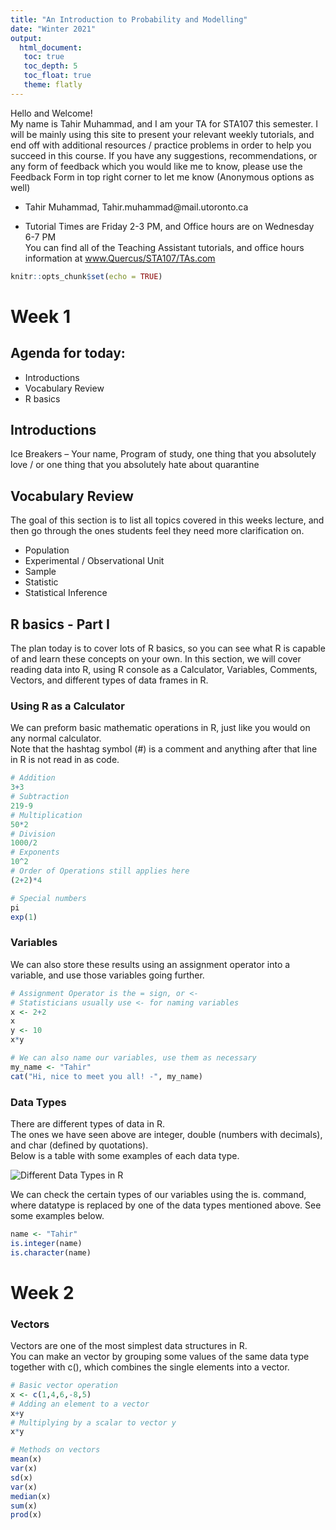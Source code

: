 ```yaml
---
title: "An Introduction to Probability and Modelling"
date: "Winter 2021" 
output: 
  html_document:
   toc: true
   toc_depth: 5
   toc_float: true 
   theme: flatly
---
```


Hello and Welcome! <br>
My name is Tahir Muhammad, and I am your TA for STA107 this semester. I will be mainly using this site to present your relevant weekly tutorials, and end off with additional resources / practice problems in order to help you succeed in this course. If you have any suggestions, recommendations, or any form of feedback which you would like me to know, please use the Feedback Form in top right corner to let me know (Anonymous options as well)

- <span class="glyphicon glyphicon-user" aria-hidden="true"></span> Tahir Muhammad, Tahir.muhammad@mail.utoronto.ca 

- Tutorial Times are Friday 2-3 PM, and Office hours are on Wednesday 6-7 PM <br>
You can find all of the Teaching Assistant tutorials, and office hours information at
[www.Quercus/STA107/TAs.com](https://q.utoronto.ca/courses/212245/pages/zoom-links-to-tutorials-and-ta-office-hours?module_item_id=2195690)

```r
knitr::opts_chunk$set(echo = TRUE)
```

# Week 1

## Agenda for today:

- Introductions 
- Vocabulary Review
- R basics 

## Introductions

Ice Breakers -- Your name, Program of study, one thing that you absolutely love / or one thing that you absolutely hate about quarantine

## Vocabulary Review

The goal of this section is to list all topics covered in this weeks lecture, and then go through the ones students feel they need more clarification on. 

- Population
- Experimental / Observational Unit
- Sample 
- Statistic
- Statistical Inference

## R basics - Part I

The plan today is to cover lots of R basics, so you can see what R is capable of and learn these concepts on your own. In this section, we will cover reading data into R, using R console as a Calculator, Variables, Comments, Vectors, and different types of data frames in R.

### Using R as a Calculator

We can preform basic mathematic operations in R, just like you would on any normal calculator. <br> Note that the hashtag symbol (#) is a comment and anything after that line in R is not read in as code. 

```r
# Addition 
3+3
# Subtraction
219-9
# Multiplication
50*2
# Division
1000/2
# Exponents
10^2
# Order of Operations still applies here
(2+2)*4
```

```r
# Special numbers
pi
exp(1)
```

### Variables

We can also store these results using an assignment operator into a variable, and use those variables going further. 

```r
# Assignment Operator is the = sign, or <- 
# Statisticians usually use <- for naming variables
x <- 2+2
x
y <- 10
x*y

# We can also name our variables, use them as necessary
my_name <- "Tahir"
cat("Hi, nice to meet you all! -", my_name)
```

### Data Types

There are different types of data in R. <br>
The ones we have seen above are integer, double (numbers with decimals), and char (defined by quotations).<br> Below is a table with some examples of each data type.<br>

![Different Data Types in R](images/Week1/Datatypes.png)
\vspace{12pt}<br>

We can check the certain types of our variables using the is.<data type> command, where datatype is replaced by one of the data types mentioned above. See some examples below. 

```r
name <- "Tahir"
is.integer(name)
is.character(name)
```

# Week 2

### Vectors

Vectors are one of the most simplest data structures in R. <br>
You can make an vector by grouping some values of the same data type together with c(), which combines the single elements into a vector. <br>

```r
# Basic vector operation
x <- c(1,4,6,-8,5)
# Adding an element to a vector
x+y
# Multiplying by a scalar to vector y
x*y

# Methods on vectors
mean(x)
var(x)
sd(x)
var(x)
median(x)
sum(x)
prod(x) 
```

